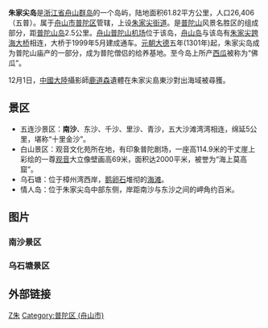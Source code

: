 '''朱家尖岛'''是[[浙江省|浙江省]][[舟山群岛|舟山群岛]]的一个岛屿，陆地面积61.82平方公里，人口26,406（五普）。属于[[舟山市|舟山市]][[普陀区_(舟山市)|普陀区]]管辖，上设[[朱家尖街道|朱家尖街道]]。是[[普陀山|普陀山]]风景名胜区的组成部分，距[[普陀山岛|普陀山岛]]2.5公里。[[舟山普陀山机场|舟山普陀山机场]]位于该岛，[[舟山岛|舟山岛]]与该岛有[[朱家尖跨海大桥|朱家尖跨海大桥]]相连，大桥于1999年5月建成通车。[[元朝|元朝]][[大德_(元朝)|大德]]五年(1301年)起，朱家尖岛成为普陀山庙产的一部分，成为普陀僧侣的给养基地。至今岛上所产[[西瓜|西瓜]]被称为“佛瓜”。

12月1日，[[中國大陸|中國大陸]]攝影師[[鹿道森|鹿道森]]遺體在朱家尖島東沙對出海域被尋獲。

== 景区 ==
*五连沙景区：'''南沙'''、东沙、千沙、里沙、青沙，五大沙滩湾湾相连，绵延5公里，堪称“十里金沙”。
*白山景区：观音文化苑所在地，有印象普陀剧场，一座高114.9米的干丈崖上彩绘的一尊[[观音|观音]]大立像壁画高69米，面积达2000平米，被誉为“海上莫高窟”。
*乌石塘：位于樟州湾西岸，[[鹅卵石|鹅卵石]]堆彻的[[海滩|海滩]]。
*情人岛：位于朱家尖岛中部东侧，岸距南沙与东沙之间的岬角约百米。

== 图片 ==
=== 南沙景区 ===
{{Gallery
|width=140
|lines=1
|align=center
|File:朱家尖岛五连沙景区南沙滩 20191004.jpg|舟山朱家尖岛南沙滩海滨
|File:Zhujiajian Island 08.jpg|
|File:Zhujiajian Island 11.jpg|
|File:Zhujiajian Island 16.jpg|
|File:Zhujiajian Island 21.jpg|
}}

=== 乌石塘景区 ===
{{Gallery
|width=140
|lines=1
|align=center
|File:Wushitang 20191004.jpg|
|File:Wu shitang 06.jpg|
|File:Wu shitang 21.jpg|
|File:Wu shitang 23.jpg|
|File:Wu shitang 28.jpg|
}}

== 外部链接 ==
{{commons category|Zhujiajian Island}}
{{舟山群岛}}
{{浙江地理小作品}}

[[Category:舟山群岛|Z朱]]
[[Category:普陀区_(舟山市)|Category:普陀区 (舟山市)]]